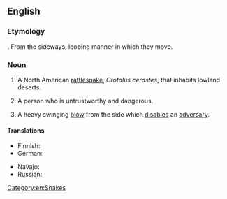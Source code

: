 ==English==
{{wikipedia}}
===Etymology===
{{compound|side|winder}}. From the sideways, looping manner in which they move.

===Noun===
{{en-noun}}

# A North American [[rattlesnake]], ''Crotalus cerastes'', that inhabits lowland deserts.
# {{slang}} A person who is untrustworthy and dangerous.
# {{slang|dated}} A heavy swinging [[blow]] from the side which [[disable]]s an [[adversary]].

====Translations====
{{trans-top|Snake ''Crotalus cerastes''}}
* Finnish: {{t-|fi|sarvikalkkarokäärme}}
* German: {{t-|de|Seitenwinder-Klapperschlange|f}}
{{trans-mid}}
* Navajo: {{tø|nv|tłʼiish bichóhí}}
* Russian: {{t-|ru|рогатая гремучая змея|f|tr=rogátaja gremúčaja zmejá|sc=Cyrl}}
{{trans-bottom}}

[[Category:en:Snakes]]